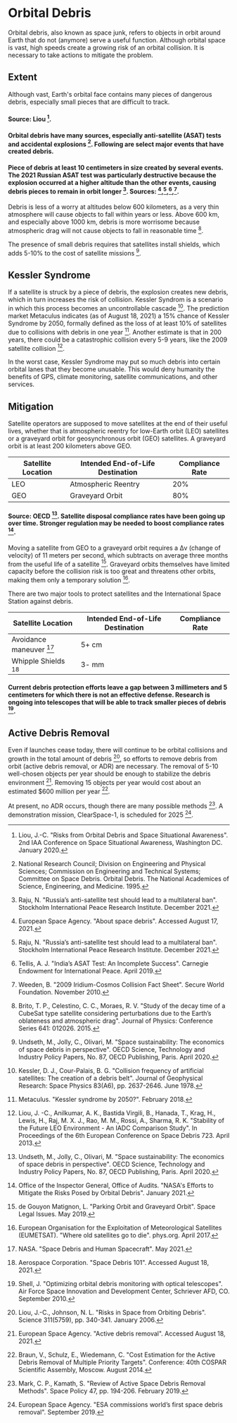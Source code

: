 # Orbital Debris
Orbital debris, also known as space junk, refers to objects in orbit around Earth that do not (anymore) serve a useful function. Although orbital space is vast, high speeds create a growing risk of an orbital collision. It is necessary to take actions to mitigate the problem.

## Extent
Although vast, Earth's orbital face contains many pieces of dangerous debris, especially small pieces that are difficult to track.

#### Source: Liou [^13].

#### Orbital debris have many sources, especially anti-satellite (ASAT) tests and accidental explosions [^18]. Following are select major events that have created debris.

#### Piece of debris at least 10 centimeters in size created by several events. The 2021 Russian ASAT test was particularly destructive because the explosion occurred at a higher altitude than the other events, causing debris pieces to remain in orbit longer [^21]. Sources: [^7],[^21],[^26],[^28].

Debris is less of a worry at altitudes below 600 kilometers, as a very thin atmosphere will cause objects to fall within years or less. Above 600 km, and especially above 1000 km, debris is more worrisome because atmospheric drag will not cause objects to fall in reasonable time [^3].

The presence of small debris requires that satellites install shields, which adds 5-10% to the cost of satellite missions [^27].

## Kessler Syndrome
If a satellite is struck by a piece of debris, the explosion creates new debris, which in turn increases the risk of collision. Kessler Syndrom is a scenario in which this process becomes an uncontrollable cascade [^11]. The prediction market Metaculus indicates (as of August 18, 2021) a 15% chance of Kessler Syndrome by 2050, formally defined as the loss of at least 10% of satellites due to collisions with debris in one year [^16]. Another estimate is that in 200 years, there could be a catastrophic collision every 5-9 years, like the 2009 satellite collision [^12].

In the worst case, Kessler Syndrome may put so much debris into certain orbital lanes that they become unusable. This would deny humanity the benefits of GPS, climate monitoring, satellite communications, and other services.

## Mitigation
Satellite operators are supposed to move satellites at the end of their useful lives, whether that is atmospheric reentry for low-Earth orbit (LEO) satellites or a graveyard orbit for geosynchronous orbit (GEO) satellites. A graveyard orbit is at least 200 kilometers above GEO.

| Satellite Location | Intended End-of-Life Destination | Compliance Rate |
| --- | --- | --- |
| LEO | Atmospheric Reentry | 20% |
| GEO | Graveyard Orbit | 80% |

#### Source: OECD [^27]. Satellite disposal compliance rates have been going up over time. Stronger regulation may be needed to boost compliance rates [^19].

Moving a satellite from GEO to a graveyard orbit requires a Δv (change of velocity) of 11 meters per second, which subtracts on average three months from the useful life of a satellite [^5]. Graveyard orbits themselves have limited capacity before the collision risk is too great and threatens other orbits, making them only a temporary solution [^6].

There are two major tools to protect satellites and the International Space Station against debris.

| Satellite Location | Intended End-of-Life Destination | Compliance Rate |
| --- | --- | --- |
| Avoidance maneuver [^17] | 5+ cm |
| Whipple Shields [^1] | 3- mm |

#### Current debris protection efforts leave a gap between 3 millimeters and 5 centimeters for which there is not an effective defense. Research is ongoing into telescopes that will be able to track smaller pieces of debris [^24].

## Active Debris Removal
Even if launches cease today, there will continue to be orbital collisions and growth in the total amount of debris [^14], so efforts to remove debris from orbit (active debris removal, or ADR) are necessary. The removal of 5-10 well-chosen objects per year should be enough to stabilize the debris environment [^8]. Removing 15 objects per year would cost about an estimated $600 million per year [^2].

At present, no ADR occurs, though there are many possible methods [^15]. A demonstration mission, ClearSpace-1, is scheduled for 2025 [^9].



[^1]: Aerospace Corporation. "Space Debris 101". Accessed August 18, 2021.

[^2]: Braun, V., Schulz, E., Wiedemann, C. "Cost Estimation for the Active Debris Removal of Multiple Priority Targets". Conference: 40th COSPAR Scientific Assembly, Moscow. August 2014.

[^3]: Brito, T. P., Celestino, C. C., Moraes, R. V. "Study of the decay time of a CubeSat type satellite considering perturbations due to the Earth’s oblateness and atmospheric drag". Journal of Physics: Conference Series 641: 012026. 2015.

[^4]: Davis, I. "Orbital Use Fees Stifle Developing Space Programs". University of Virginia. April 2021.

[^5]: de Gouyon Matignon, L. "Parking Orbit and Graveyard Orbit". Space Legal Issues. May 2019.

[^6]: European Organisation for the Exploitation of Meteorological Satellites (EUMETSAT). "Where old satellites go to die". phys.org. April 2017.

[^7]: European Space Agency. "About space debris". Accessed August 17, 2021.

[^8]: European Space Agency. "Active debris removal". Accessed August 18, 2021.

[^9]: European Space Agency. "ESA commissions world’s first space debris removal". September 2019.

[^10]: European Space Agency. "N° 26–2020: Call for Media: ESA and ClearSpace SA sign contract for world’s first debris removal mission". November 2020.

[^11]: Kessler, D. J., Cour-Palais, B. G. "Collision frequency of artificial satellites: The creation of a debris belt". Journal of Geophysical Research: Space Physics 83(A6), pp. 2637-2646. June 1978.

[^12]: Liou, J. -C., Anilkumar, A. K., Bastida Virgili, B., Hanada, T., Krag, H., Lewis, H., Raj, M. X. J., Rao, M. M., Rossi, A., Sharma, R. K. "Stability of the Future LEO Environment - An IADC Comparison Study". In Proceedings of the 6th European Conference on Space Debris 723. April 2013.

[^13]: Liou, J.-C. "Risks from Orbital Debris and Space Situational Awareness". 2nd IAA Conference on Space Situational Awareness, Washington DC. January 2020.

[^14]: Liou, J.-C., Johnson, N. L. "Risks in Space from Orbiting Debris". Science 311(5759), pp. 340-341. January 2006.

[^15]: Mark, C. P., Kamath, S. "Review of Active Space Debris Removal Methods". Space Policy 47, pp. 194-206. February 2019.

[^16]: Metaculus. "Kessler syndrome by 2050?". February 2018.

[^17]: NASA. "Space Debris and Human Spacecraft". May 2021.

[^18]: National Research Council; Division on Engineering and Physical Sciences; Commission on Engineering and Technical Systems; Committee on Space Debris. Orbital Debris. The National Academices of Science, Engineering, and Medicine. 1995.

[^19]: Office of the Inspector General, Office of Audits. "NASA's Efforts to Mitigate the Risks Posed by Orbital Debris". January 2021.

[^20]: Porras, D. "Towards ASAT Test Guidelines". United Nations Institute for Disarmament Research. May 2018.

[^21]: Raju, N. "Russia’s anti-satellite test should lead to a multilateral ban". Stockholm International Peace Research Institute. December 2021.

[^22]: Rao, A., Burgess, M. G., Kaffine, D. "Orbital-use fees could more than quadruple the value of the space industry". Proceedings of the National Academy of Sciences of the United States of America 117(23), pp. 12756-12762. May 2020.

[^23]: Saunders, P. C., Lutes, C. D. "China’s ASAT Test: Motivations and Implications". National Defense University, Institute for National Strategic Studies, 260. 2007.

[^24]: Shell, J. "Optimizing orbital debris monitoring with optical telescopes". Air Force Space Innovation and Development Center, Schriever AFD, CO. September 2010.

[^25]: Stilwell, R. "Orbital use fees won't solve the space debris problem". The Space Review. June 2020.

[^26]: Tellis, A. J. "India’s ASAT Test: An Incomplete Success". Carnegie Endowment for International Peace. April 2019.

[^27]: Undseth, M., Jolly, C., Olivari, M. "Space sustainability: The economics of space debris in perspective". OECD Science, Technology and Industry Policy Papers, No. 87, OECD Publishing, Paris. April 2020.

[^28]: Weeden, B. "2009 Iridium-Cosmos Collision Fact Sheet". Secure World Foundation. November 2010.

[^29]: Wright, D. "Space Debris from Anti-Satellite Weapons". Union of Concerned Scientists. April 2008.